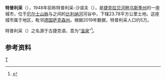 {{refimprove|time=2019-09-11T23:21:00+00:00}}
{{expand language|time=2017-07-24T20:06:45+00:00 }}
{{noteTA|G1=TO}}
{{Infobox settlement
| name = 特普利采
| native_name             = 
| other_name              = 
| settlement_type = {{le|法定城市 (捷克)|Statutory city (Czech Republic)|法定城市}}
<!-- images, nickname, motto -->
| image_skyline = Teplice (Teplitz-Schönau) - Schlossplatz mit Kirche St. Johannes links.JPG
| image_caption = 城堡广场与教堂
| image_flag = Flag of Teplice.svg
| image_shield = Erb_Teplic.png
| motto                   = 
| nickname                = 
| etymology               = 
<!-- location -->
| subdivision_type  = 属于
| subdivision_name = {{CZE}}
| pushpin_map = Czechia
| pushpin_relief          = 
| pushpin_map_caption = 特普利采在捷克的位置
| coordinates = {{coord|50|38|N|13|49|E|display=inline,title}}
| area_total_km2 = 23.78
| area_total_sq_mi        = 
| area_land_sq_mi         = 
| area_water_sq_mi        = 
<!-- elevation -->
| elevation_footnotes     = 
| elevation_m = 228
| elevation_ft            = 
<!-- population -->
| population_as_of  = 2019-01-01<ref>{{cite web|title=Population of municipalities of the Czech republic|url=https://www.czso.cz/documents/10180/91917344/1300721903.pdf/ea01e710-2ae5-49f3-8792-ebb384754346?version=1.0|publisher=Czech Statistical Office|accessdate=2019-04-30|archive-date=2019-04-30|archive-url=https://web.archive.org/web/20190430121414/https://www.czso.cz/documents/10180/91917344/1300721903.pdf/ea01e710-2ae5-49f3-8792-ebb384754346?version=1.0|dead-url=no}}</ref>
| population_footnotes    = 
| population_total = 49575
| population_density_km2  = auto
| population_density_sq_mi=
| population_demonym      = 
<!-- time zone(s) -->
| timezone1 = [[欧洲中部时间|CET]]
| utc_offset1 = +1
| timezone1_DST = [[欧洲中部夏令时间|CEST]]
| utc_offset1_DST = +2
<!-- postal codes, area code -->
| postal_code_type = [[邮政编码|邮政编码]]
| postal_code = 415 01
| website = [http://www.teplice.cz/ www.teplice.cz]
}}
'''特普利采'''（{{lang-cs|Teplice}}），1948年前称特普利采-沙诺夫（{{lang-cs|Teplice-Šanov}}），是[[捷克|捷克]][[拉贝河畔乌斯季州|拉贝河畔乌斯季州]]的一座城市，位于[[厄尔士山脉|厄尔士山脉]]与{{le|中波希米亚高地|České Středohoří}}之间的[[比利纳河|比利纳河]]河谷中，下辖23.78平方公里土地。这座城市属于{{le|北波希米亚|North Bohemia}}地区，毗邻[[德国|德国]][[萨克森州|萨克森州]]。根据2019年数据，特普利采人口约5万。

特普利采（{{lang|cs|Teplice}}）之名源于古捷克语，意为“[[温泉|温泉]]”<ref>{{cite book|last1=Lutterer|first1=Ivan|last2=Majtán|first2=Ivan|last3=Šrámek|first3=Rudolf|title=Zeměpisná jména Československa. Slovník vybraných zeměpisných jmen s výkladem jejich původu a historického vývoje|date=1982|publisher=Mladá Fronta|location=Prague|pages=301-302}}</ref>。

==参考资料==
{{reflist}}
{{CzechRepublic-geo-stub}}
{{Authority control}}

[[Category:捷克城市|T]]